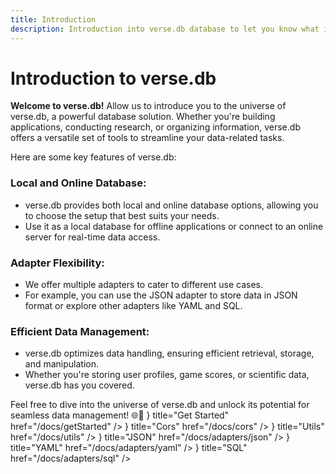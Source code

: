 ```yaml
---
title: Introduction
description: Introduction into verse.db database to let you know what is verse.db and what are we special with and what can you use 
---
```



# Introduction to verse.db

**Welcome to verse.db!** Allow us to introduce you to the universe of verse.db, a powerful database solution. Whether you're building applications, conducting research, or organizing information, verse.db offers a versatile set of tools to streamline your data-related tasks.

Here are some key features of verse.db:
<Steps>
### Local and Online Database:
   - verse.db provides both local and online database options, allowing you to choose the setup that best suits your needs.
   - Use it as a local database for offline applications or connect to an online server for real-time data access.

### Adapter Flexibility:
   - We offer multiple adapters to cater to different use cases.
   - For example, you can use the JSON adapter to store data in JSON format or explore other adapters like YAML and SQL.

### Efficient Data Management:
   - verse.db optimizes data handling, ensuring efficient retrieval, storage, and manipulation.
   - Whether you're storing user profiles, game scores, or scientific data, verse.db has you covered.
</Steps>
Feel free to dive into the universe of verse.db and unlock its potential for seamless data management! 🌐🚀
<Cards>
  <Card icon={<ArrowRightIcon />} title="Get Started" href="/docs/getStarted" />
  <Card icon={<ArrowRightIcon />} title="Cors" href="/docs/cors" />
  <Card icon={<ArrowRightIcon />} title="Utils" href="/docs/utils" />
  <Card icon={<ArrowRightIcon />} title="JSON" href="/docs/adapters/json" />
  <Card icon={<ArrowRightIcon />} title="YAML" href="/docs/adapters/yaml" />
  <Card icon={<ArrowRightIcon />} title="SQL" href="/docs/adapters/sql" />
</Cards>